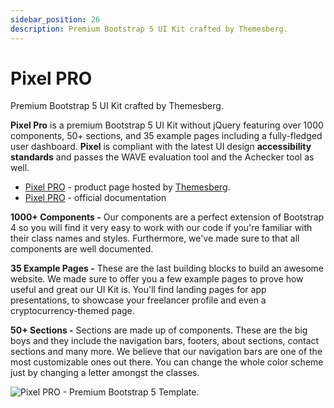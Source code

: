 ```yaml
---
sidebar_position: 26
description: Premium Bootstrap 5 UI Kit crafted by Themesberg.
---
```


# Pixel PRO

<SubHeading>Premium Bootstrap 5 UI Kit crafted by Themesberg.</SubHeading>

**Pixel Pro** is a premium Bootstrap 5 UI Kit without jQuery featuring over 1000 components, 50+ sections, and 35 example pages including a fully-fledged user dashboard. **Pixel** is compliant with the latest UI design **accessibility standards** and passes the WAVE evaluation tool and the Achecker tool as well.

- [Pixel PRO](https://themesberg.com/product/ui-kit/pixel-pro-premium-bootstrap-5-ui-kit) - product page hosted by [Themesberg](../partners/themesberg.md).
- [Pixel PRO](https://themesberg.com/docs/pixel-bootstrap/getting-started/quick-start/) - official documentation

**1000+ Components -** Our components are a perfect extension of Bootstrap 4 so you will find it very easy to work with our code if you're familiar with their class names and styles. Furthermore, we've made sure to that all components are well documented.

**35 Example Pages -** These are the last building blocks to build an awesome website. We made sure to offer you a few example pages to prove how useful and great our UI Kit is. You'll find landing pages for app presentations, to showcase your freelancer profile and even a cryptocurrency-themed page.

**50+ Sections -** Sections are made up of components. These are the big boys and they include the navigation bars, footers, about sections, contact sections and many more. We believe that our navigation bars are one of the most customizable ones out there. You can change the whole color scheme just by changing a letter amongst the classes.

![Pixel PRO - Premium Bootstrap 5 Template.](../../../static/assets/docs-cover-pixel-pro.jpg)
